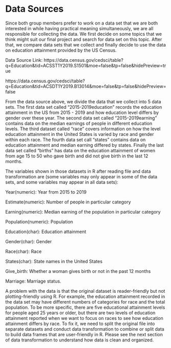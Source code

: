 # Data Sources

Since both group members prefer to work on a data set that we are both interested in while having practical meaning simultaneously, we are all responsible for collecting the data. We first decide on some topics that we think might suit our final project and search for data set on this topic. After that, we compare data sets that we collect and finally decide to use the data on education attainment provided by the US Census. 

Data Source Link: https://data.census.gov/cedsci/table?q=Education&tid=ACSST1Y2019.S1501&moe=false&tp=false&hidePreview=true

https://data.census.gov/cedsci/table?q=Education&tid=ACSDT1Y2019.B13014&moe=false&tp=false&hidePreview=false

From the data source above, we divide the data that we collect into 5 data sets. The first data set called "2015-2019education" records the education attainment in the US from 2015 - 2019 and how education level differs by gender over these year. The second data set called "2015-2019earning" contains data on the median earnings of people in different education levels. The third dataset called "race" covers information on how the level education attainment in the United States is varied by race and gender within each race. The fourth data set call "states" contains data on education attainment and median earning differed by states. Finally the last data set called "births" has data on the education attainment of women from age 15 to 50 who gave birth and did not give birth in the last 12 months.

The variables shown in those datasets in R after reading file and data transformation are (some variables may only appear in some of the data sets, and some variables may appear in all data sets):

Year(numeric): Year from 2015 to 2019 

Estimate(numeric): Number of people in particular category

Earning(numeric): Median earning of the population in particular category

Population(numeric): Population

Education(char): Education attainment

Gender(char): Gender

Race(char): Race

States(char): State names in the United States

Give_birth: Whether a woman gives birth or not in the past 12 months

Marriage: Marriage status.

A problem with the data is that the original dataset is reader-friendly but not plotting-friendly using R. For example, the education attainment recorded in the data set may have different numbers of categories for race and the total population. To be more specific, there are five educational attainment levels for people aged 25 years or older, but there are two levels of education attainment reported when we want to focus on races to see how education attainment differs by race. To fix it, we need to split the original file into separate datasets and conduct data transformation to combine or split data to build data frames that are user-friendly in R. Please see the next section of data transformation to understand how data is clean and organized. 